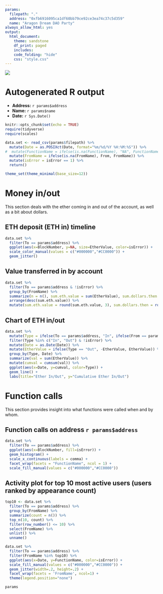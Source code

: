 ```yaml
---
params:
  filepath: "."
  address: "0xfb6916095ca1df60bb79ce92ce3ea74c37c5d359"
  name: "Aragon Dream DAO Party"
always_allow_html: yes
output:
  html_document:
    theme: sandstone
    df_print: paged
    includes:
    code_folding: "hide"
    css: "style.css"
---
```


<div class="header">
<img src="trueblocks-logo.png" class="logo"/>
<h1>Autogenerated R output</h1>
<ul>
<li><strong>Address:</strong> `r params$address`</li>
<li><strong>Name:</strong> `r params$name`</li>
<li><strong>Date:</strong> `r Sys.Date()`</li>
</ul>
</div>

```r
knitr::opts_chunk$set(echo = TRUE)
require(tidyverse)
require(scales)
```

```r
data.set <- read_csv(params$filepath) %>%
  mutate(Date = as.POSIXct(Date, format="%m/%d/%Y %H:%M:%S")) %>%
#  mutate(FunctionName = ifelse(is.na(FunctionName), "NA", FunctionName)) %>%
  mutate(FromName = ifelse(is.na(FromName), From, FromName)) %>%
  mutate(isError = isError == 1) %>%
  return()

theme_set(theme_minimal(base_size=12))
```


# Money in/out

<div class="blue">
This section deals with the ether coming in and out of the account, as well as a bit about dollars.
</div>

## ETH deposit (ETH in) timeline

```r
data.set %>%
  filter(To == params$address) %>%
  ggplot(aes(x=BlockNumber, y=NA, size=EtherValue, color=isError)) +
  scale_color_manual(values = c("#000000","#CC0000")) +
  geom_jitter()
```

## Value transferred in by account

```r
data.set %>%
  filter(To == params$address & !isError) %>%
  group_by(FromName) %>%
  summarize(n = n(), sum.eth.value = sum(EtherValue), sum.dollars.then = sum(DollarsThen)) %>%
  arrange(desc(sum.eth.value)) %>%
  mutate(sum.eth.value = round(sum.eth.value, 3), sum.dollars.then = round(sum.dollars.then, 3))
```

## Chart of ETH in/out
```r
data.set %>%
  mutate(Type = ifelse(To == params$address, "In", ifelse(From == params$address, "From", "Other"))) %>%
  filter(Type %in% c("In", "Out") & !isError) %>%
  mutate(Date = as.Date(Date)) %>%
  mutate(EtherValue = ifelse(Type == "Out", -EtherValue, EtherValue)) %>%
  group_by(Type, Date) %>%
  summarize(val = sum(EtherValue)) %>%
  mutate(cumval = cumsum(val)) %>%
  ggplot(aes(x=Date, y=cumval, color=Type)) +
  geom_line() +
  labs(title="Ether In/Out", y="Cumulative Ether In/Out")
```

# Function calls

<div class="blue">
This section provides insight into what functions were called when and by whom.
</div>

## Function calls on address `r params$address`

```r
data.set %>%
  filter(To == params$address) %>%
  ggplot(aes(x=BlockNumber, fill=isError)) +
  geom_histogram() +
  scale_x_continuous(labels = comma) + 
  facet_wrap(facets = "FunctionName", ncol = 1) +
  scale_fill_manual(values = c("#000000","#CC0000"))
```


##  Activity plot for top 10 most active users (users ranked by appearance count)

```r
top10 <- data.set %>%
  filter(To == params$address) %>%
  group_by(FromName) %>%
  summarize(count = n()) %>%
  top_n(10, count) %>%
  filter(row_number() <= 10) %>%
  select(FromName) %>%
  unlist() %>%
  unname()
```

```r
data.set %>%
  filter(To == params$address) %>%
  filter(FromName %in% top10) %>%
  ggplot(aes(x=Date, y=FunctionName, color=isError)) +
  scale_fill_manual(values = c("#000000","#CC0000")) +
  geom_jitter(width=.2, height=.2) +
  facet_wrap(facets = 'FromName', ncol=1) +
  theme(legend.position="none")
```

```r
params
```